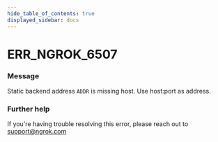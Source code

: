 ```yaml
---
hide_table_of_contents: true
displayed_sidebar: docs
---
```



# ERR_NGROK_6507

### Message
Static backend address `ADDR` is missing host. Use host:port as address.

<ErrorDetails error='err_ngrok_6507' />


### Further help
If you're having trouble resolving this error, please reach out to [support@ngrok.com](mailto:support@ngrok.com?subject=Help%20with%20ERR_NGROK_6507)

